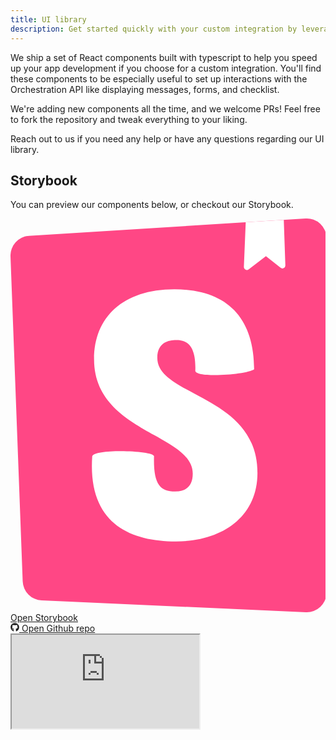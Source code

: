 ```yaml
---
title: UI library
description: Get started quickly with your custom integration by leveraging our UI library.
---
```


We ship a set of React components built with typescript to help you speed up your app development if you choose for a custom integration. You'll find these components to be especially useful to set up interactions with the Orchestration API like displaying messages, forms, and checklist.

We're adding new components all the time, and we welcome PRs! Feel free to fork the repository and tweak everything to your liking.

Reach out to us if you need any help or have any questions regarding our UI library.

## Storybook

You can preview our components below, or checkout our Storybook.

<div className="mb-12 flex">
  <div>
    <a
      href="https://main--63334c0598d626ab50077ed6.chromatic.com/"
      target="_blank"
      className="custom-link btn-base px-5 py-2.5 text-sm inline-flex bg-[#1EA7FD] text-white hover:bg-sky-500 w-auto"
    >
      <svg
        viewBox="0 0 16 20"
        fill="none"
        xmlns="http://www.w3.org/2000/svg"
        role="presentation"
        style={{
          width: '16px',
          height: '16px',
        }}
      >
        <path
          d="M.62 18.43 0 1.92A1.006 1.006 0 0 1 .944.88L14.984.002a1.005 1.005 0 0 1 1.069 1.004v17.989a1.006 1.006 0 0 1-1.051 1.004L1.58 19.396a1.006 1.006 0 0 1-.96-.967Z"
          fill="#FF4785"
        ></path>
        <path
          fillRule="evenodd"
          clipRule="evenodd"
          d="m13.88.071-1.932.12-.094 2.267a.15.15 0 0 0 .24.126l.88-.668.744.586a.15.15 0 0 0 .243-.123l-.08-2.308Zm-1.504 7.59c-.353.275-2.989.462-2.989.071.056-1.493-.612-1.558-.984-1.558-.352 0-.946.106-.946.906 0 .815.868 1.275 1.887 1.815 1.447.767 3.2 1.696 3.2 4.032 0 2.24-1.82 3.476-4.14 3.476-2.395 0-4.488-.969-4.252-4.328.093-.394 3.138-.3 3.138 0-.038 1.386.278 1.794 1.076 1.794.613 0 .891-.338.891-.906 0-.861-.904-1.369-1.945-1.953-1.409-.791-3.067-1.722-3.067-3.859 0-2.132 1.466-3.554 4.084-3.554 2.618 0 4.047 1.4 4.047 4.064Z"
          fill="#fff"
        ></path>
      </svg>
      <span className="ml-2">Open Storybook</span>
    </a>
  </div>
  <div>
    <a
      title="Open Github repo"
      href="https://github.com/awell-health/ui-library"
      target="_blank"
      className="ml-2 custom-link inline-flex items-center px-5 py-2.5 text-sm font-semibold text-gray-900 bg-white border border-gray-200 rounded-lg focus:outline-none hover:bg-gray-100 hover:text-blue-700 focus:z-10 focus:ring-2 focus:ring-offset-2 focus:ring-gray-300 dark:focus:ring-gray-500 dark:bg-gray-800 dark:text-gray-400 dark:border-gray-600 dark:hover:text-white dark:hover:bg-gray-700"
    >
      <svg
        stroke="currentColor"
        fill="currentColor"
        strokeWidth="0"
        viewBox="0 0 496 512"
        focusable="false"
        className="w-4 h-4 mr-2"
        height="1em"
        width="1em"
        xmlns="http://www.w3.org/2000/svg"
      >
        <path d="M165.9 397.4c0 2-2.3 3.6-5.2 3.6-3.3.3-5.6-1.3-5.6-3.6 0-2 2.3-3.6 5.2-3.6 3-.3 5.6 1.3 5.6 3.6zm-31.1-4.5c-.7 2 1.3 4.3 4.3 4.9 2.6 1 5.6 0 6.2-2s-1.3-4.3-4.3-5.2c-2.6-.7-5.5.3-6.2 2.3zm44.2-1.7c-2.9.7-4.9 2.6-4.6 4.9.3 2 2.9 3.3 5.9 2.6 2.9-.7 4.9-2.6 4.6-4.6-.3-1.9-3-3.2-5.9-2.9zM244.8 8C106.1 8 0 113.3 0 252c0 110.9 69.8 205.8 169.5 239.2 12.8 2.3 17.3-5.6 17.3-12.1 0-6.2-.3-40.4-.3-61.4 0 0-70 15-84.7-29.8 0 0-11.4-29.1-27.8-36.6 0 0-22.9-15.7 1.6-15.4 0 0 24.9 2 38.6 25.8 21.9 38.6 58.6 27.5 72.9 20.9 2.3-16 8.8-27.1 16-33.7-55.9-6.2-112.3-14.3-112.3-110.5 0-27.5 7.6-41.3 23.6-58.9-2.6-6.5-11.1-33.3 2.6-67.9 20.9-6.5 69 27 69 27 20-5.6 41.5-8.5 62.8-8.5s42.8 2.9 62.8 8.5c0 0 48.1-33.6 69-27 13.7 34.7 5.2 61.4 2.6 67.9 16 17.7 25.8 31.5 25.8 58.9 0 96.5-58.9 104.2-114.8 110.5 9.2 7.9 17 22.9 17 46.4 0 33.7-.3 75.4-.3 83.6 0 6.5 4.6 14.4 17.3 12.1C428.2 457.8 496 362.9 496 252 496 113.3 383.5 8 244.8 8zM97.2 352.9c-1.3 1-1 3.3.7 5.2 1.6 1.6 3.9 2.3 5.2 1 1.3-1 1-3.3-.7-5.2-1.6-1.6-3.9-2.3-5.2-1zm-10.8-8.1c-.7 1.3.3 2.9 2.3 3.9 1.6 1 3.6.7 4.3-.7.7-1.3-.3-2.9-2.3-3.9-2-.6-3.6-.3-4.3.7zm32.4 35.6c-1.6 1.3-1 4.3 1.3 6.2 2.3 2.3 5.2 2.6 6.5 1 1.3-1.3.7-4.3-1.3-6.2-2.2-2.3-5.2-2.6-6.5-1zm-11.4-14.7c-1.6 1-1.6 3.6 0 5.9 1.6 2.3 4.3 3.3 5.6 2.3 1.6-1.3 1.6-3.9 0-6.2-1.4-2.3-4-3.3-5.6-2z"></path>
      </svg>
      <span>Open Github repo</span>
    </a>
  </div>
</div>

<iframe
  src="https://main--63334c0598d626ab50077ed6.chromatic.com/"
  style={{
    width: '100%',
    height: '750px',
    position: 'relative',
    boxShadow: 'rgba(0,0,0,.15) 0 5px 15px',
    overflow: 'hidden',
    backgroundColor: 'transparent',
    border: '0px none transparent',
    padding: '0px',
  }}
/>

## Awell Hosted pages

The Awell hosted pages app is an app built by Awell that allows stakeholders to interact with activities in a care flow. This app is good example to have a look as it leverages our own UI library.

Feel free to fork or clone this repo and build a custom implementation that completely fits your needs.

<a
  title="Open Github repo"
  href="https://github.com/awell-health/hosted-pages"
  target="_blank"
  className="custom-link inline-flex items-center px-5 py-2.5 text-sm font-semibold text-gray-900 bg-white border border-gray-200 rounded-lg focus:outline-none hover:bg-gray-100 hover:text-blue-700 focus:z-10 focus:ring-2 focus:ring-offset-2 focus:ring-gray-300 dark:focus:ring-gray-500 dark:bg-gray-800 dark:text-gray-400 dark:border-gray-600 dark:hover:text-white dark:hover:bg-gray-700"
>
  <svg
    stroke="currentColor"
    fill="currentColor"
    strokeWidth="0"
    viewBox="0 0 496 512"
    focusable="false"
    className="w-4 h-4 mr-2"
    height="1em"
    width="1em"
    xmlns="http://www.w3.org/2000/svg"
  >
    <path d="M165.9 397.4c0 2-2.3 3.6-5.2 3.6-3.3.3-5.6-1.3-5.6-3.6 0-2 2.3-3.6 5.2-3.6 3-.3 5.6 1.3 5.6 3.6zm-31.1-4.5c-.7 2 1.3 4.3 4.3 4.9 2.6 1 5.6 0 6.2-2s-1.3-4.3-4.3-5.2c-2.6-.7-5.5.3-6.2 2.3zm44.2-1.7c-2.9.7-4.9 2.6-4.6 4.9.3 2 2.9 3.3 5.9 2.6 2.9-.7 4.9-2.6 4.6-4.6-.3-1.9-3-3.2-5.9-2.9zM244.8 8C106.1 8 0 113.3 0 252c0 110.9 69.8 205.8 169.5 239.2 12.8 2.3 17.3-5.6 17.3-12.1 0-6.2-.3-40.4-.3-61.4 0 0-70 15-84.7-29.8 0 0-11.4-29.1-27.8-36.6 0 0-22.9-15.7 1.6-15.4 0 0 24.9 2 38.6 25.8 21.9 38.6 58.6 27.5 72.9 20.9 2.3-16 8.8-27.1 16-33.7-55.9-6.2-112.3-14.3-112.3-110.5 0-27.5 7.6-41.3 23.6-58.9-2.6-6.5-11.1-33.3 2.6-67.9 20.9-6.5 69 27 69 27 20-5.6 41.5-8.5 62.8-8.5s42.8 2.9 62.8 8.5c0 0 48.1-33.6 69-27 13.7 34.7 5.2 61.4 2.6 67.9 16 17.7 25.8 31.5 25.8 58.9 0 96.5-58.9 104.2-114.8 110.5 9.2 7.9 17 22.9 17 46.4 0 33.7-.3 75.4-.3 83.6 0 6.5 4.6 14.4 17.3 12.1C428.2 457.8 496 362.9 496 252 496 113.3 383.5 8 244.8 8zM97.2 352.9c-1.3 1-1 3.3.7 5.2 1.6 1.6 3.9 2.3 5.2 1 1.3-1 1-3.3-.7-5.2-1.6-1.6-3.9-2.3-5.2-1zm-10.8-8.1c-.7 1.3.3 2.9 2.3 3.9 1.6 1 3.6.7 4.3-.7.7-1.3-.3-2.9-2.3-3.9-2-.6-3.6-.3-4.3.7zm32.4 35.6c-1.6 1.3-1 4.3 1.3 6.2 2.3 2.3 5.2 2.6 6.5 1 1.3-1.3.7-4.3-1.3-6.2-2.2-2.3-5.2-2.6-6.5-1zm-11.4-14.7c-1.6 1-1.6 3.6 0 5.9 1.6 2.3 4.3 3.3 5.6 2.3 1.6-1.3 1.6-3.9 0-6.2-1.4-2.3-4-3.3-5.6-2z"></path>
  </svg>
  <span>Open Github repo</span>
</a>
